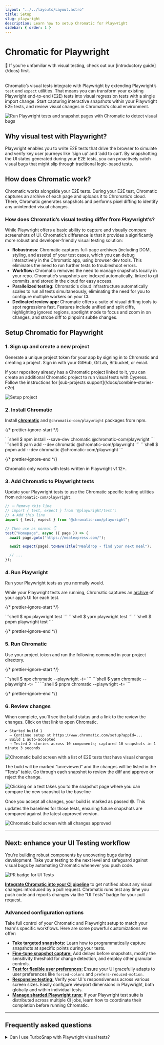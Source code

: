 ```yaml
---
layout: "../../layouts/Layout.astro"
title: Setup
slug: playwright
description: Learn how to setup Chromatic for Playwright
sidebar: { order: 1 }
---
```



# Chromatic for Playwright

<div class="aside" style="margin-bottom: 2rem;">
  👀 If you're unfamiliar with visual testing, check out our [introductory
  guide](/docs) first.
</div>

Chromatic’s visual tests integrate with Playwright by extending Playwright’s `test` and `expect` utilities. That means you can transform your existing Playwright end-to-end (E2E) tests into visual regression tests with a single import change. Start capturing interactive snapshots within your Playwright E2E tests, and review visual changes in Chromatic’s cloud environment.

![Run Playwright tests and snapshot pages with Chromatic to detect visual bugs](../../images/workflow-playwright-visual-test.png)

## Why visual test with Playwright?

Playwright enables you to write E2E tests that drive the browser to simulate and verify key user journeys like ‘sign up’ and ‘add to cart’. By snapshotting the UI states generated during your E2E tests, you can proactively catch visual bugs that might slip through traditional logic-based tests.

## How does Chromatic work?

Chromatic works alongside your E2E tests. During your E2E test, Chromatic captures an archive of each page and uploads it to Chromatic’s cloud. There, Chromatic generates snapshots and performs pixel diffing to identify any unintended visual changes.

### How does Chromatic’s visual testing differ from Playwright’s?

While Playwright offers a basic ability to capture and visually compare screenshots of UI. Chromatic’s difference is that it provides a significantly more robust and developer-friendly visual testing solution:

- **Robustness:** Chromatic captures full-page archives (including DOM, styling, and assets) of your test cases, which you can debug interactively in the Chromatic app, using browser dev tools. This eliminates the need to run further tests to troubleshoot errors.
- **Workflow:** Chromatic removes the need to manage snapshots locally in your repo. Chromatic’s snapshots are indexed automatically, linked to git commits, and stored in the cloud for easy access.
- **Parallelized testing:** Chromatic's cloud infrastructure automatically scales to run all tests simultaneously, eliminating the need for you to configure multiple workers on your CI.
- **Dedicated review app:** Chromatic offers a suite of visual diffing tools to spot regressions fast. Features include unified and split diffs, highlighting ignored regions, spotlight mode to focus and zoom in on changes, and strobe diff to pinpoint subtle changes.

## Setup Chromatic for Playwright

### 1. Sign up and create a new project

Generate a unique project token for your app by signing in to Chromatic and creating a project. Sign in with your GitHub, GitLab, Bitbucket, or email.

<div class="callout">
  If your repository already has a Chromatic project linked to it, you can
  create an additional Chromatic project to run visual tests with Cypress.
  Follow the instructions for [sub-projects support](/docs/combine-stories-e2e).
</div>

<DemoChromaticUnlinked />

![Setup project](../../images/setup-playwright.png)

### 2. Install Chromatic

Install **[chromatic](https://www.npmjs.com/package/chromatic)** and `@chromatic-com/playwright` packages from npm.

{/* prettier-ignore-start */}

<InstallSnippets>
  <Fragment slot="npm">
  ```shell
  $ npm install --save-dev chromatic @chromatic-com/playwright
  ```
  </Fragment>
  <Fragment slot="yarn">
  ```shell
  $ yarn add --dev chromatic @chromatic-com/playwright
  ```
  </Fragment>
  <Fragment slot="pnpm">
  ```shell
  $ pnpm add --dev chromatic @chromatic-com/playwright
  ```
  </Fragment>
</InstallSnippets>

{/* prettier-ignore-end */}

<div class="aside">
  Chromatic only works with tests written in Playwright v1.12+.
</div>

### 3. Add Chromatic to Playwright tests

Update your Playwright tests to use the Chromatic specific testing utilities from `@chromatic-com/playwright`.

```js
// ➖ Remove this line
// import { test, expect } from '@playwright/test';
// ➕ Add this line
import { test, expect } from "@chromatic-com/playwright";

// Then use as normal 👇
test("Homepage", async ({ page }) => {
  await page.goto("https://mealexpress.com/");

  await expect(page).toHaveTitle("Mealdrop - find your next meal");

  // ...
});
```

### 4. Run Playwright

Run your Playwright tests as you normally would.

While your Playwright tests are running, Chromatic captures an [archive](/docs/playwright/#what-is-an-archive) of your app’s UI for each test.

{/* prettier-ignore-start */}

<InstallSnippets>
  <Fragment slot="npm">
  ```shell
  $ npx playwright test
  ```
  </Fragment>
  <Fragment slot="yarn">
  ```shell
  $ yarn playwright test
  ```
  </Fragment>
  <Fragment slot="pnpm">
  ```shell
  $ pnpm playwright test
  ```
  </Fragment>
</InstallSnippets>

{/* prettier-ignore-end */}

### 5. Run Chromatic

Use your project token and run the following command in your project directory.

{/* prettier-ignore-start */}

<InstallSnippets>
  <Fragment slot="npm">
  ```shell
  $ npx chromatic --playwright -t=<TOKEN>
  ```
  </Fragment>
  <Fragment slot="yarn">
  ```shell
  $ yarn chromatic --playwright -t=<TOKEN>
  ```
  </Fragment>
  <Fragment slot="pnpm">
  ```shell
  $ pnpm chromatic --playwright -t=<TOKEN>
  ```
  </Fragment>
</InstallSnippets>

{/* prettier-ignore-end */}

<RunE2E type="Playwright" />

### 6. Review changes

When complete, you’ll see the build status and a link to the review the changes. Click on that link to open Chromatic.

```shell
✔ Started build 1
  → Continue setup at https://www.chromatic.com/setup?appId=...
✔ Build 1 auto-accepted
  → Tested X stories across 10 components; captured 10 snapshots in 1 minute 3 seconds
```

![Chromatic build screen with a list of E2E tests that have visual changes](../../images/build-test-unreviewed-e2e.png)

The build will be marked “unreviewed” and the changes will be listed in the “Tests” table. Go through each snapshot to review the diff and approve or reject the change.

![Clicking on a test takes you to the snapshot page where you can compare the new snapshot to the baseline](../../images/snapshot-unreviewed-e2e.png)

Once you accept all changes, your build is marked as passed 🟢. This updates the baselines for those tests, ensuring future snapshots are compared against the latest approved version.

![Chromatic build screen with all changes approved](../../images/build-test-reviewed-e2e.png)

---

## Next: enhance your UI Testing workflow

You're building robust components by uncovering bugs during development. Take your testing to the next level and safeguard against visual bugs by automating Chromatic whenever you push code.

![PR badge for UI Tests](../../images/prbadge-test.png)

[**Integrate Chromatic into your CI pipeline**](/docs/ci) to get notified about any visual changes introduced by a pull request. Chromatic runs test any time you push code and reports changes via the “UI Tests” badge for your pull request.

### Advanced configuration options

Take full control of your Chromatic and Playwright setup to match your team's specific workflows. Here are some powerful customizations we offer:

- [**Take targeted snapshots:**](/docs/playwright/targeted-snapshots) Learn how to programmatically capture snapshots at specific points during your tests.
- [**Fine-tune snapshot capture:**](/docs/playwright/configure/#chromatic-options) Add delays before snapshots, modify the sensitivity threshold for change detection, and employ other granular controls.
- [**Test for flexible user preferences:**](/docs/media-features/#media-features) Ensure your UI gracefully adapts to user preferences like `forced-colors` and `prefers-reduced-motion`.
- [**Responsive testing:**](/docs/playwright/configure/#viewports) Verify your UI's responsiveness across various screen sizes. Easily configure viewport dimensions in Playwright, both globally and within individual tests.
- [**Manage sharded Playwright runs:**](/docs/playwright/configure/#sharded-playwright-runs) If your Playwright test suite is distributed across multiple CI jobs, learn how to coordinate their completion before running Chromatic.

---

## Frequently asked questions

<TroubleshootingSetup />

<details>
<summary id="turbosnap-support">Can I use TurboSnap with Playwright visual tests?</summary>

No. Playwright is a "black box" tool that tests your fully built app UI in a browser. TurboSnap is incompatible with this testing methodology because it requires tracking code changes and git history to identify the UI that's likely to change. We would love to integrate TurboSnap and Playwright but it isn't technically feasible right now.

</details>
